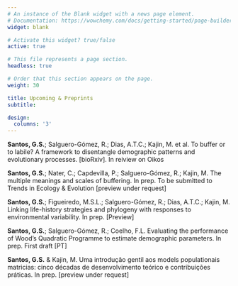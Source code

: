 ```yaml
---
# An instance of the Blank widget with a news page element.
# Documentation: https://wowchemy.com/docs/getting-started/page-builder/
widget: blank

# Activate this widget? true/false
active: true

# This file represents a page section.
headless: true

# Order that this section appears on the page.
weight: 30

title: Upcoming & Preprints
subtitle:

design:
  columns: '3'
---
```


**Santos, G.S.**; Salguero-Gómez, R.; Dias, A.T.C.; Kajin, M. et al. To buffer or to labile? A framework to disentangle demographic patterns and evolutionary processes.  [bioRxiv]. In reiview on Oikos

**Santos, G.S.**; Nater, C.; Capdevilla, P.; Salguero-Gómez, R.; Kajin, M. The multiple meanings and scales of buffering. In prep. To be submitted to Trends in Ecology & Evolution [preview under request]

**Santos, G.S.**; Figueiredo, M.S.L.; Salguero-Gómez, R.; Dias, A.T.C.; Kajin, M. Linking life-history strategies and phylogeny with responses to environmental variability. In prep. [Preview]

**Santos, G.S.**; Salguero-Gómez, R.; Coelho, F.L. Evaluating the performance of Wood’s Quadratic Programme to estimate demographic parameters. In prep. First draft [PT]

**Santos, G.S.** & Kajin, M. Uma introdução gentil aos models populationais matricias: cinco décadas de desenvolvimento teórico e contribuições práticas. In prep. [preview under request] 




